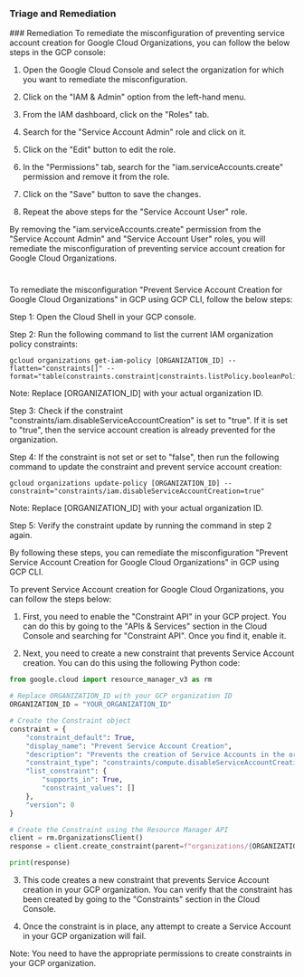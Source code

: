 
### Triage and Remediation
<Tabs>
<Tab title='Remediation'>
### Remediation

<AccordionGroup>
<Accordion title='Using Console' defaultOpen='true'>
To remediate the misconfiguration of preventing service account creation for Google Cloud Organizations, you can follow the below steps in the GCP console:

1. Open the Google Cloud Console and select the organization for which you want to remediate the misconfiguration.

2. Click on the "IAM & Admin" option from the left-hand menu.

3. From the IAM dashboard, click on the "Roles" tab.

4. Search for the "Service Account Admin" role and click on it.

5. Click on the "Edit" button to edit the role.

6. In the "Permissions" tab, search for the "iam.serviceAccounts.create" permission and remove it from the role.

7. Click on the "Save" button to save the changes.

8. Repeat the above steps for the "Service Account User" role.

By removing the "iam.serviceAccounts.create" permission from the "Service Account Admin" and "Service Account User" roles, you will remediate the misconfiguration of preventing service account creation for Google Cloud Organizations.

#
</Accordion>

<Accordion title='Using CLI'>
To remediate the misconfiguration "Prevent Service Account Creation for Google Cloud Organizations" in GCP using GCP CLI, follow the below steps:

Step 1: Open the Cloud Shell in your GCP console.

Step 2: Run the following command to list the current IAM organization policy constraints:

```
gcloud organizations get-iam-policy [ORGANIZATION_ID] --flatten="constraints[]" --format="table(constraints.constraint|constraints.listPolicy.booleanPolicy.enforced)"
```

Note: Replace [ORGANIZATION_ID] with your actual organization ID.

Step 3: Check if the constraint "constraints/iam.disableServiceAccountCreation" is set to "true". If it is set to "true", then the service account creation is already prevented for the organization.

Step 4: If the constraint is not set or set to "false", then run the following command to update the constraint and prevent service account creation:

```
gcloud organizations update-policy [ORGANIZATION_ID] --constraint="constraints/iam.disableServiceAccountCreation=true"
```

Note: Replace [ORGANIZATION_ID] with your actual organization ID.

Step 5: Verify the constraint update by running the command in step 2 again.

By following these steps, you can remediate the misconfiguration "Prevent Service Account Creation for Google Cloud Organizations" in GCP using GCP CLI.
</Accordion>

<Accordion title='Using Python'>
To prevent Service Account creation for Google Cloud Organizations, you can follow the steps below:

1. First, you need to enable the "Constraint API" in your GCP project. You can do this by going to the "APIs & Services" section in the Cloud Console and searching for "Constraint API". Once you find it, enable it.

2. Next, you need to create a new constraint that prevents Service Account creation. You can do this using the following Python code:

```python
from google.cloud import resource_manager_v3 as rm

# Replace ORGANIZATION_ID with your GCP organization ID
ORGANIZATION_ID = "YOUR_ORGANIZATION_ID"

# Create the Constraint object
constraint = {
    "constraint_default": True,
    "display_name": "Prevent Service Account Creation",
    "description": "Prevents the creation of Service Accounts in the organization",
    "constraint_type": "constraints/compute.disableServiceAccountCreation",
    "list_constraint": {
        "supports_in": True,
        "constraint_values": []
    },
    "version": 0
}

# Create the Constraint using the Resource Manager API
client = rm.OrganizationsClient()
response = client.create_constraint(parent=f"organizations/{ORGANIZATION_ID}", constraint=constraint)

print(response)
```

3. This code creates a new constraint that prevents Service Account creation in your GCP organization. You can verify that the constraint has been created by going to the "Constraints" section in the Cloud Console.

4. Once the constraint is in place, any attempt to create a Service Account in your GCP organization will fail.

Note: You need to have the appropriate permissions to create constraints in your GCP organization.
</Accordion>

</AccordionGroup>
</Tab>
</Tabs>
